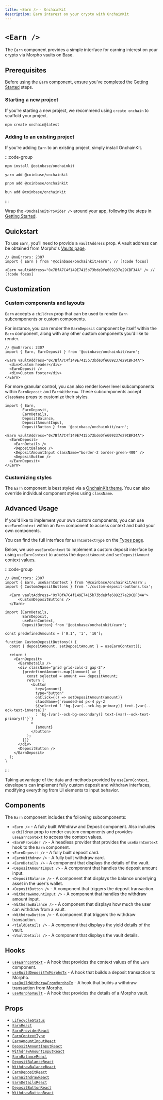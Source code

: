```yaml
---
title: <Earn /> · OnchainKit
description: Earn interest on your crypto with OnchainKit
---
```



# `<Earn />`

The `Earn` component provides a simple interface for earning interest on your crypto via Morpho vaults on Base.

## Prerequisites

Before using the `Earn` component, ensure you've completed the [Getting Started](/builderkits/onchainkit/getting-started) steps.

### Starting a new project

If you're starting a new project, we recommend using `create onchain` to scaffold your project. 

```bash
npm create onchain@latest
```

### Adding to an existing project

If you're adding `Earn` to an existing project, simply install OnchainKit.

:::code-group

```bash [npm]
npm install @coinbase/onchainkit
```

```bash [yarn]
yarn add @coinbase/onchainkit
```

```bash [pnpm]
pnpm add @coinbase/onchainkit
```

```bash [bun]
bun add @coinbase/onchainkit
```

:::

Wrap the `<OnchainKitProvider />` around your app, following the steps in [Getting Started](/builderkits/onchainkit/getting-started#add-providers).

## Quickstart

To use `Earn`, you'll need to provide a `vaultAddress` prop. A vault address can be obtained from Morpho's [Vaults page](https://app.morpho.org/base/earn).

```tsx twoslash
// @noErrors: 2307
import { Earn } from '@coinbase/onchainkit/earn'; // [!code focus]

<Earn vaultAddress="0x7BfA7C4f149E7415b73bdeDfe609237e29CBF34A" /> // [!code focus]
```

<EarnMain />

## Customization

### Custom components and layouts

`Earn` accepts a `children` prop that can be used to render `Earn` subcomponents or custom components. 

For instance, you can render the `EarnDeposit` component by itself within the `Earn` component, along with any other custom components you'd like to render.

```tsx twoslash
// @noErrors: 2307
import { Earn, EarnDeposit } from '@coinbase/onchainkit/earn';

<Earn vaultAddress="0x7BfA7C4f149E7415b73bdeDfe609237e29CBF34A">
  <div>Custom header</div>
  <EarnDeposit />
  <div>Custom footer</div>
</Earn>
```

<EarnDeposit />

For more granular control, you can also render lower level subcomponents within `EarnDeposit` and `EarnWithdraw`. These subcomponents accept `className` props to customize their styles.

```tsx twoslash
import { Earn, 
        EarnDeposit, 
        EarnDetails, 
        DepositBalance, 
        DepositAmountInput, 
        DepositButton } from '@coinbase/onchainkit/earn';

<Earn vaultAddress="0x7BfA7C4f149E7415b73bdeDfe609237e29CBF34A">
  <EarnDeposit>
    <EarnDetails />
    <DepositBalance />
    <DepositAmountInput className="border-2 border-green-400" />
    <DepositButton />
  </EarnDeposit>
</Earn>
```

<RearrangedEarnDeposit />

### Customizing styles

The `Earn` component is best styled via a [OnchainKit theme](/builderkits/onchainkit/guides/themes#custom-theme). You can also override individual component styles using `className`.


## Advanced Usage
If you'd like to implement your own custom components, you can use `useEarnContext` within an `Earn` component to access context and build your own components.

You can find the full interface for `EarnContextType` on the [Types page](/builderkits/onchainkit/earn/types#earncontexttype).

Below, we use `useEarnContext` to implement a custom deposit interface by using `useEarnContext` to access the `depositAmount` and `setDepositAmount` context values.

:::code-group

```tsx twoslash [index.tsx]
// @noErrors: 2307
import { Earn, useEarnContext } from '@coinbase/onchainkit/earn';
import { CustomDepositButtons } from './custom-deposit-buttons.tsx';

  <Earn vaultAddress="0x7BfA7C4f149E7415b73bdeDfe609237e29CBF34A">
      <CustomDepositButtons />
  </Earn>

```

```tsx twoslash [custom-deposit-buttons.tsx]
import {EarnDetails, 
        EarnDeposit, 
        useEarnContext, 
        DepositButton} from '@coinbase/onchainkit/earn';

const predefinedAmounts = ['0.1', '1', '10'];

function CustomDepositButtons() {
  const { depositAmount, setDepositAmount } = useEarnContext();

  return (
    <EarnDeposit>
      <EarnDetails />
      <div className="grid grid-cols-3 gap-2">
        {predefinedAmounts.map((amount) => {
          const selected = amount === depositAmount;
          return (
            <button
              key={amount}
              type="button"
              onClick={() => setDepositAmount(amount)}
              className={`rounded-md px-4 py-2 
              ${selected ? 'bg-[var(--ock-bg-primary)] text-[var(--ock-text-inverse)]' 
              : 'bg-[var(--ock-bg-secondary)] text-[var(--ock-text-primary)]'}`}
            >
              {amount}
            </button>
          );
        })}
      </div>
      <DepositButton />
    </EarnDeposit>
  );
}
```
:::

<PredefinedInputDeposit />

Taking advantage of the data and methods provided by `useEarnContext`, developers can implement fully custom deposit and withdraw interfaces, modifying everything from UI elements to input behavior.


## Components

The `Earn` component includes the following subcomponents:

- `<Earn />` - A fully built Withdraw and Deposit component. Also includes a `children` prop to render custom components and provides `useEarnContext` to access the context values.
- `<EarnProvider />` - A headless provider that provides the `useEarnContext` hook to the `Earn` component.
- `<EarnDeposit />` - A fully built deposit card.
- `<EarnWithdraw />` - A fully built withdraw card.
- `<EarnDetails />` - A component that displays the details of the vault.
- `<DepositAmountInput />` - A component that handles the deposit amount input.
- `<DepositBalance />` - A component that displays the balance underlying asset in the user's wallet.
- `<DepositButton />` - A component that triggers the deposit transaction.
- `<WithdrawAmountInput />` - A component that handles the withdraw amount input.
- `<WithdrawBalance />` - A component that displays how much the user can withdraw from a vault.
- `<WithdrawButton />` - A component that triggers the withdraw transaction.
- `<YieldDetails />` - A component that displays the yield details of the vault.
- `<VaultDetails />` - A component that displays the vault details.


## Hooks

- [`useEarnContext`](/builderkits/onchainkit/hooks/use-earn-context) - A hook that provides the context values of the `Earn` component.
- [`useBuildDepositToMorphoTx`](/builderkits/onchainkit/hooks/use-build-deposit-to-morpho-tx) - A hook that builds a deposit transaction to Morpho.
- [`useBuildWithdrawFromMorphoTx`](/builderkits/onchainkit/hooks/use-build-withdraw-from-morpho-tx) - A hook that builds a withdraw transaction from Morpho.
- [`useMorphoVault`](/builderkits/onchainkit/hooks/use-morpho-vault) - A hook that provides the details of a Morpho vault.

## Props

- [`LifecycleStatus`](/builderkits/onchainkit/earn/types#lifecyclestatus)
- [`EarnReact`](/builderkits/onchainkit/earn/types#earnreact)
- [`EarnProviderReact`](/builderkits/onchainkit/earn/types#earnproviderreact)
- [`EarnContextType`](/builderkits/onchainkit/earn/types#earncontexttype)
- [`EarnAmountInputReact`](/builderkits/onchainkit/earn/types#earnamountinputreact)
- [`DepositAmountInputReact`](/builderkits/onchainkit/earn/types#depositamountinputreact)
- [`WithdrawAmountInputReact`](/builderkits/onchainkit/earn/types#withdrawamountinputreact)
- [`EarnBalanceReact`](/builderkits/onchainkit/earn/types#earnbalancereact)
- [`DepositBalanceReact`](/builderkits/onchainkit/earn/types#depositbalancereact)
- [`WithdrawBalanceReact`](/builderkits/onchainkit/earn/types#withdrawbalancereact)
- [`EarnDepositReact`](/builderkits/onchainkit/earn/types#earndepositreact)
- [`EarnWithdrawReact`](/builderkits/onchainkit/earn/types#earnwithdrawreact)
- [`EarnDetailsReact`](/builderkits/onchainkit/earn/types#earndetailsreact)
- [`DepositButtonReact`](/builderkits/onchainkit/earn/types#depositbuttonreact)
- [`WithdrawButtonReact`](/builderkits/onchainkit/earn/types#withdrawbuttonreact)
